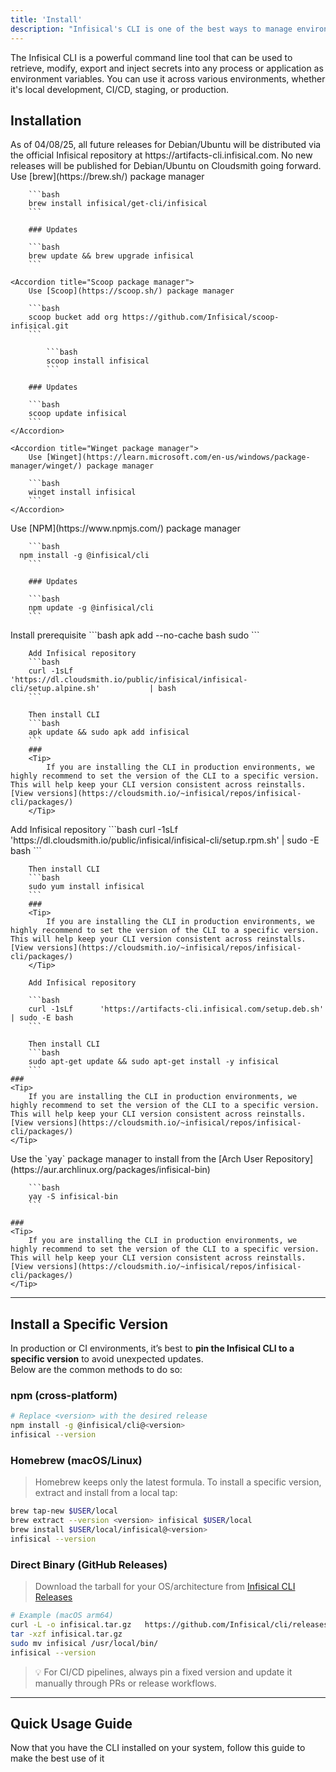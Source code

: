 ```yaml
---
title: 'Install'
description: "Infisical's CLI is one of the best ways to manage environments and secrets. Install it here"
---
```


The Infisical CLI is a powerful command line tool that can be used to retrieve, modify, export and inject secrets into any process or application as environment variables. 
You can use it across various environments, whether it's local development, CI/CD, staging, or production.

## Installation

<Warning>
	As of 04/08/25, all future releases for Debian/Ubuntu will be distributed via the official Infisical repository at https://artifacts-cli.infisical.com.
	No new releases will be published for Debian/Ubuntu on Cloudsmith going forward.
</Warning>

<Tabs>
  <Tab title="MacOS">
  	Use [brew](https://brew.sh/) package manager

    	```bash
    	brew install infisical/get-cli/infisical
    	```

    	### Updates

    	```bash
    	brew update && brew upgrade infisical
    	```
  </Tab>
  <Tab title="Windows">

	<Accordion title="Scoop package manager">
		Use [Scoop](https://scoop.sh/) package manager

		```bash
		scoop bucket add org https://github.com/Infisical/scoop-infisical.git
		```

			```bash
			scoop install infisical
			```

		### Updates

		```bash
		scoop update infisical
		```
	</Accordion>

	<Accordion title="Winget package manager">
		Use [Winget](https://learn.microsoft.com/en-us/windows/package-manager/winget/) package manager

		```bash
		winget install infisical
		```
	</Accordion>

  </Tab>
  <Tab title="NPM">
      Use [NPM](https://www.npmjs.com/) package manager

    	```bash
      npm install -g @infisical/cli
    	```

    	### Updates

    	```bash
    	npm update -g @infisical/cli
    	```
  </Tab>
	 <Tab title="Alpine">
	 Install prerequisite
		```bash
		apk add --no-cache bash sudo
		```

    	Add Infisical repository
    	```bash
    	curl -1sLf     		'https://dl.cloudsmith.io/public/infisical/infisical-cli/setup.alpine.sh'     		| bash
    	```

    	Then install CLI
    	```bash
    	apk update && sudo apk add infisical
    	```
		###
		<Tip>
			If you are installing the CLI in production environments, we highly recommend to set the version of the CLI to a specific version. This will help keep your CLI version consistent across reinstalls. [View versions](https://cloudsmith.io/~infisical/repos/infisical-cli/packages/)
		</Tip>
   </Tab>
	 <Tab title="RedHat/CentOs/Amazon">
	 Add Infisical repository
		```bash
		curl -1sLf 		'https://dl.cloudsmith.io/public/infisical/infisical-cli/setup.rpm.sh' 		| sudo -E bash
		```

    	Then install CLI
    	```bash
    	sudo yum install infisical
    	```
		###
		<Tip>
			If you are installing the CLI in production environments, we highly recommend to set the version of the CLI to a specific version. This will help keep your CLI version consistent across reinstalls. [View versions](https://cloudsmith.io/~infisical/repos/infisical-cli/packages/)
		</Tip>
   </Tab>
	 <Tab title="Debian/Ubuntu">

	 	Add Infisical repository 
			
		```bash
		curl -1sLf 		'https://artifacts-cli.infisical.com/setup.deb.sh' 		| sudo -E bash
		```

    	Then install CLI
    	```bash
    	sudo apt-get update && sudo apt-get install -y infisical
    	```
	###
	<Tip>
		If you are installing the CLI in production environments, we highly recommend to set the version of the CLI to a specific version. This will help keep your CLI version consistent across reinstalls. [View versions](https://cloudsmith.io/~infisical/repos/infisical-cli/packages/)
	</Tip>
   </Tab>
	<Tab title="Arch Linux">
		Use the `yay` package manager to install from the [Arch User Repository](https://aur.archlinux.org/packages/infisical-bin)
			
		```bash
		yay -S infisical-bin
		```

	###
	<Tip>
		If you are installing the CLI in production environments, we highly recommend to set the version of the CLI to a specific version. This will help keep your CLI version consistent across reinstalls. [View versions](https://cloudsmith.io/~infisical/repos/infisical-cli/packages/)
	</Tip>
   </Tab>
</Tabs>

---

## Install a Specific Version

In production or CI environments, it’s best to **pin the Infisical CLI to a specific version** to avoid unexpected updates.  
Below are the common methods to do so:

### npm (cross-platform)
```bash
# Replace <version> with the desired release
npm install -g @infisical/cli@<version>
infisical --version
```

### Homebrew (macOS/Linux)
> Homebrew keeps only the latest formula. To install a specific version, extract and install from a local tap:
```bash
brew tap-new $USER/local
brew extract --version <version> infisical $USER/local
brew install $USER/local/infisical@<version>
infisical --version
```

### Direct Binary (GitHub Releases)
> Download the tarball for your OS/architecture from [Infisical CLI Releases](https://github.com/Infisical/cli/releases)
```bash
# Example (macOS arm64)
curl -L -o infisical.tar.gz   https://github.com/Infisical/cli/releases/download/v<version>/infisical_<version>_Darwin_arm64.tar.gz
tar -xzf infisical.tar.gz
sudo mv infisical /usr/local/bin/
infisical --version
```

> 💡 For CI/CD pipelines, always pin a fixed version and update it manually through PRs or release workflows.

---

## Quick Usage Guide
<Card color="#00A300" href="./usage">
  Now that you have the CLI installed on your system, follow this guide to make the best use of it
</Card>

